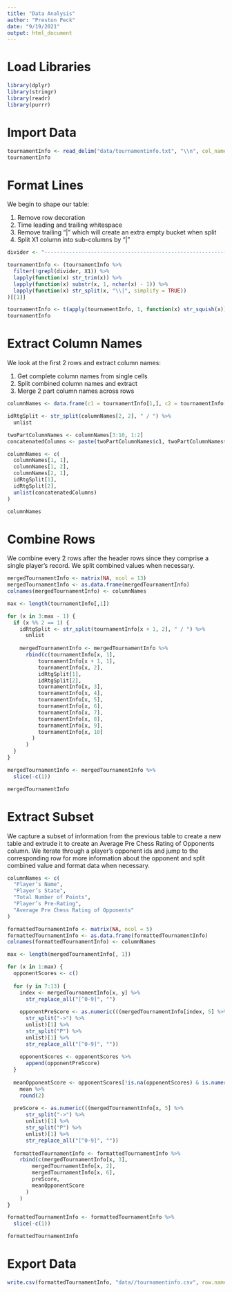 ```yaml
---
title: "Data Analysis"
author: "Preston Peck"
date: "9/19/2021"
output: html_document
---
```


# Load Libraries

```r
library(dplyr)
library(stringr)
library(readr)
library(purrr)
```

# Import Data

```r
tournamentInfo <- read_delim("data/tournamentinfo.txt", "\\n", col_names = FALSE, show_col_types = FALSE)
tournamentInfo
```

# Format Lines
We begin to shape our table:

1. Remove row decoration
2. Time leading and trailing whitespace
3. Remove trailing "|" which will create an extra empty bucket when split
4. Split X1 column into sub-columns by "|"

```r
divider <- "-----------------------------------------------------------------------------------------"

tournamentInfo <- (tournamentInfo %>%
  filter(!grepl(divider, X1)) %>%
  lapply(function(x) str_trim(x)) %>%
  lapply(function(x) substr(x, 1, nchar(x) - 1)) %>%
  lapply(function(x) str_split(x, "\\|", simplify = TRUE))
)[[1]]

tournamentInfo <- t(apply(tournamentInfo, 1, function(x) str_squish(x)))
tournamentInfo
```

# Extract Column Names
We look at the first 2 rows and extract column names:

1. Get complete column names from single cells
2. Split combined column names and extract
3. Merge 2 part column names across rows

```r
columnNames <- data.frame(c1 = tournamentInfo[1,], c2 = tournamentInfo[2,])

idRtgSplit <- str_split(columnNames[2, 2], " / ") %>%
  unlist

twoPartColumnNames <- columnNames[3:10, 1:2]
concatenatedColumns <- paste(twoPartColumnNames$c1, twoPartColumnNames$c2)

columnNames <- c(
  columnNames[1, 1], 
  columnNames[1, 2], 
  columnNames[2, 1], 
  idRtgSplit[1], 
  idRtgSplit[2], 
  unlist(concatenatedColumns)
)

columnNames
```

# Combine Rows

We combine every 2 rows after the header rows since they comprise a single player's record. We split combined values when necessary.

```r
mergedTournamentInfo <- matrix(NA, ncol = 13)
mergedTournamentInfo <- as.data.frame(mergedTournamentInfo)
colnames(mergedTournamentInfo) <- columnNames

max <- length(tournamentInfo[,1])

for (x in 3:max - 1) {
  if (x %% 2 == 1) {
    idRtgSplit <- str_split(tournamentInfo[x + 1, 2], " / ") %>%
      unlist
    
    mergedTournamentInfo <- mergedTournamentInfo %>%
      rbind(c(tournamentInfo[x, 1],
          tournamentInfo[x + 1, 1],
          tournamentInfo[x, 2],
          idRtgSplit[1],
          idRtgSplit[2],
          tournamentInfo[x, 3],
          tournamentInfo[x, 4],
          tournamentInfo[x, 5],
          tournamentInfo[x, 6],
          tournamentInfo[x, 7],
          tournamentInfo[x, 8],
          tournamentInfo[x, 9],
          tournamentInfo[x, 10]
        )
      )
  }
}

mergedTournamentInfo <- mergedTournamentInfo %>%
  slice(-c(1))

mergedTournamentInfo
```

# Extract Subset

We capture a subset of information from the previous table to create a new table and extrude it to create an Average Pre Chess Rating of Opponents column. We iterate through a player's opponent ids and jump to the corresponding row for more information about the opponent and split combined value and format data when necessary.

```r
columnNames <- c(
  "Player’s Name", 
  "Player’s State", 
  "Total Number of Points", 
  "Player’s Pre-Rating", 
  "Average Pre Chess Rating of Opponents"
)

formattedTournamentInfo <- matrix(NA, ncol = 5)
formattedTournamentInfo <- as.data.frame(formattedTournamentInfo)
colnames(formattedTournamentInfo) <- columnNames

max <- length(mergedTournamentInfo[, 1])

for (x in 1:max) {
  opponentScores <- c()
  
  for (y in 7:13) {
    index <- mergedTournamentInfo[x, y] %>%
      str_replace_all("[^0-9]", "")
    
    opponentPreScore <- as.numeric(((mergedTournamentInfo[index, 5] %>%
      str_split("->") %>%
      unlist)[1] %>%
      str_split("P") %>%
      unlist)[1] %>%
      str_replace_all("[^0-9]", ""))
    
    opponentScores <- opponentScores %>%
      append(opponentPreScore)
  }
  
  meanOpponentScore <- opponentScores[!is.na(opponentScores) & is.numeric(opponentScores)] %>%
    mean %>%
    round(2)
  
  preScore <- as.numeric(((mergedTournamentInfo[x, 5] %>%
      str_split("->") %>%
      unlist)[1] %>%
      str_split("P") %>%
      unlist)[1] %>%
      str_replace_all("[^0-9]", ""))
    
  formattedTournamentInfo <- formattedTournamentInfo %>%
    rbind(c(mergedTournamentInfo[x, 3],
        mergedTournamentInfo[x, 2],
        mergedTournamentInfo[x, 6],
        preScore,
        meanOpponentScore
      )
    )
}

formattedTournamentInfo <- formattedTournamentInfo %>%
  slice(-c(1))

formattedTournamentInfo
```

# Export Data

```r
write.csv(formattedTournamentInfo, "data//tournamentinfo.csv", row.names = FALSE)
```
